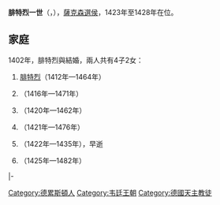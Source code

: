 {{otheruse|腓特烈一世}}
{{Multiple issues|
{{Expand language|1=en|time=2021-01-14T01:05:12+00:00}}
{{Unreferenced|time=2021-01-14T01:05:12+00:00}}
}}
{{Infobox royalty
| name         = 腓特烈一世
| image        = Friedrich I. von Sachsen, 1370-1428 (AT KHM GG4792).jpg
| succession   = 邁森藩侯
| reign        = 1407年 — 1428年
| predecessor  = {{link-en|威廉一世 (邁森)|William I, Margrave of Meissen|威廉一世}}
| successor    = [[腓特烈二世_(薩克森選侯)|腓特烈二世]]
| succession1  = 薩克森選侯
| reign1       = 1423年1月6日 — 1428年1月4日
| predecessor1 = [[阿爾布雷希特三世_(薩克森-維滕堡)|阿爾布雷希特三世]]
| successor1   = [[腓特烈二世_(薩克森選侯)|腓特烈二世]]
| birth_date   = {{birth date|1370|4|11|df=y}}
| birth_place  = [[德勒斯登|德勒斯登]]
| death_date   = {{death date and age|1428|1|4|1370|4|11|df=y}}
| death_place  = [[阿爾滕堡|阿爾滕堡]]
| burial_place = [[邁森主教座堂|邁森主教座堂]]
| house        = [[韋廷王朝|韋廷王朝]]
| father       = {{link-en|圖林根伯爵腓特烈三世|Frederick III, Landgrave of Thuringia}}
| mother       = {{link-en|亨訥貝格的卡塔里娜|Catherine of Henneberg}}
| religion     = [[羅馬天主教|羅馬天主教]]
}}
'''腓特烈一世'''（{{lang-de|Friedrich I.}}，{{bd|1370年|4月11日|1428年|1月4日}}），[[萨克森统治者列表|薩克森選侯]]，1423年至1428年在位。

== 家庭 ==
1402年，腓特烈與{{le|不倫瑞克-呂訥堡的卡塔里娜|Catherine of Brunswick-Lüneburg}}結婚，兩人共有4子2女：
# [[腓特烈二世_(薩克森選侯)|腓特烈]]（1412年—1464年）
# {{link-de|薩克森的西吉斯蒙德|Sigismund von Sachsen|西吉斯蒙德}}（1416年—1471年）
# {{le|薩克森的安娜 (1420-1462)|Anna of Saxony, Landgravine of Hesse|安娜}}（1420年—1462年）
# {{le|薩克森的卡塔里娜 (1421-1476)|Catherine of Saxony, Electress of Brandenburg|卡塔里娜}}（1421年—1476年）
# {{link-de|薩克森的海因里希 (1422-1435)|Heinrich von Sachsen (1422–1435)|海因里希}}（1422年—1435年），早逝
# {{le|威廉三世 (圖林根)|William III, Landgrave of Thuringia|威廉}}（1425年—1482年）

{{s-start}}
{{s-hou|[[韋廷王朝|韋廷王朝]]|1370年|4月11日|1428年|1月4日}}
{{s-bef|rows=1|before={{link-en|威廉一世 (邁森)|William I, Margrave of Meissen|威廉一世}}}}
{{s-ttl|rows=1|title={{link-en|邁森藩侯|List of margraves of Meissen}}| years=1407年–1428年|regent1={{link-en|威廉一世 (邁森)|William I, Margrave of Meissen|威廉一世}}<br>及{{link-en|腓特烈四世 (圖林根伯爵)|Frederick IV, Landgrave of Thuringia|腓特烈四世}}}}
{{s-aft|rows=2|after=[[腓特烈二世_(薩克森選侯)|腓特烈二世]]}}
|-
{{s-bef|rows=1|before=[[阿爾布雷希特三世_(薩克森-維滕堡)|阿爾布雷希特三世]]}}
{{s-ttl|rows=1|title=[[薩克森統治者列表|薩克森選侯]]|years= 1423年–1428年}}
{{s-end}}

{{commonscat}}
{{normdaten}}
{{DEFAULTSORT:Friedrich}}
[[Category:德累斯頓人|Category:德累斯頓人]]
[[Category:韦廷王朝|Category:韦廷王朝]]
[[Category:德國天主教徒|Category:德國天主教徒]]